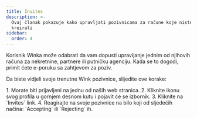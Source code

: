 ```yaml
---
title: Invites
description: >-
  Ovaj članak pokazuje kako upravljati pozivnicama za račune koje niste sami
  kreirali
sidebar:
  order: 4
---
```

Korisnik Winka može odabrati da vam dopusti upravljanje jednim od njihovih računa za nekretnine, partnere ili putničku agenciju. Kada se to dogodi, primit ćete e-poruku sa zahtjevom za poziv.


Da biste vidjeli svoje trenutne Wink pozivnice, slijedite ove korake:

<Steps>
  1. Morate biti prijavljeni na jednu od naših web stranica.
  2. Kliknite ikonu svog profila u gornjem desnom kutu i pojavit će se izbornik.
  3. Kliknite na `Invites` link.
  4. Reagirajte na svoje pozivnice na bilo koji od sljedećih načina: `Accepting` ili `Rejecting` ih.
</Steps>

